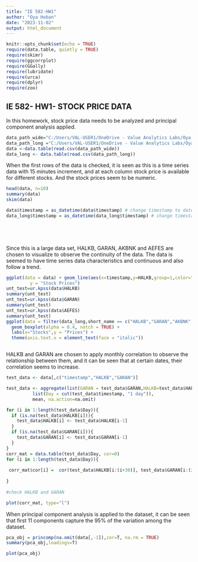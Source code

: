 ```yaml
---
title: "IE 582-HW1"
author: "Oya Hoban"
date: "2023-11-02"
output: html_document
---
```


```r
knitr::opts_chunk$set(echo = TRUE)
require(data.table, quietly = TRUE)
require(skimr)
require(ggcorrplot)
require(GGally)
require(lubridate)
require(urca)
require(dplyr)
require(zoo)

```

## IE 582- HW1- STOCK PRICE DATA

In this homework, stock price data needs to be analyzed and principal component analysis applied.

```r
data_path_wide="C:/Users/VAL-USER1/OneDrive - Value Analytics Labs/Oya Files/Master Dersler/IE 582/HW1/all_ticks_wide.csv"
data_path_long ="C:/Users/VAL-USER1/OneDrive - Value Analytics Labs/Oya Files/Master Dersler/IE 582/HW1/all_ticks_long.csv"
data <-data.table(read.csv(data_path_wide))
data_long <- data.table(read.csv(data_path_long))
```

When the first rows of the data is checked, it is seen as this is a time series data with 15 minutes increment, and at each column stock price is available for different stocks.
And the stock prices seem to be numeric.

```r
head(data, n=10)
summary(data)
skim(data)

data$timestamp = as_datetime(data$timestamp) # change timestamp to datetime object
data_long$timestamp = as_datetime(data_long$timestamp) # change timestamp to datetime object



  

```

Since this is a large data set, HALKB, GARAN, AKBNK and AEFES are chosen to visualize to observe the continuity of the data. The data is seemed to have time series data characteristics and continuous and also follow a trend. 

```r
ggplot(data = data) + geom_line(aes(x=timestamp,y=HALKB,group=1,color="HALKB"))+ geom_line(aes(x=timestamp,y=GARAN,group=2,color="GARAN" ))+ geom_line(aes(x=timestamp,y=AKBNK,group=2,color="AKBNK" ))+  geom_line(aes(x=timestamp,y=AEFES,group=2,color="AEFES" ))+labs(x = "Timestamp",
         y = "Stock Prices")                               
unt_test=ur.kpss(data$HALKB)
summary(unt_test)
unt_test=ur.kpss(data$GARAN)
summary(unt_test)
unt_test=ur.kpss(data$AEFES)
summary(unt_test)
ggplot(data = filter(data_long,short_name == c("HALKB","GARAN","AKBNK","AEFES")), aes(x = short_name, y = price)) +
  geom_boxplot(alpha = 0.4, notch = TRUE) +
  labs(x="Stocks",y = "Prices") +
  theme(axis.text.x = element_text(face = "italic"))



```

HALKB and GARAN are chosen to apply monthly correlation to observe the relationship between them, and it can be seen that at certain dates, their correlation seems to increase.
```r



test_data <- data[,c("timestamp","HALKB","GARAN")]

test_data <- aggregate(list(GARAN = test_data$GARAN,HALKB=test_data$HALKB), 
          list(Day = cut(test_data$timestamp, "1 day")), 
          mean, na.action=na.omit)

for (i in 1:length(test_data$Day)){
  if (is.na(test_data$HALKB[i])){
    test_data$HALKB[i] <- test_data$HALKB[i-1]
  }
  if (is.na(test_data$GARAN[i])){
    test_data$GARAN[i] <- test_data$GARAN[i-1]
  }
}
corr_mat = data.table(test_data$Day, cor=0)
for (i in 1:length(test_data$Day)){
  
 corr_mat$cor[i] =  cor(test_data$HALKB[i:(i+30)], test_data$GARAN[i:(i+30)])
  
}
  
#check HALKB and GARAN

plot(corr_mat, type="l")
```


When principal component analysis is applied to the dataset, it can be seen that first 11 components capture the 95% of the variation among the dataset.

```r
pca_obj = princomp(na.omit(data[,-1]),cor=T, na.rm = TRUE)
summary(pca_obj,loadings=T)

plot(pca_obj)

```

